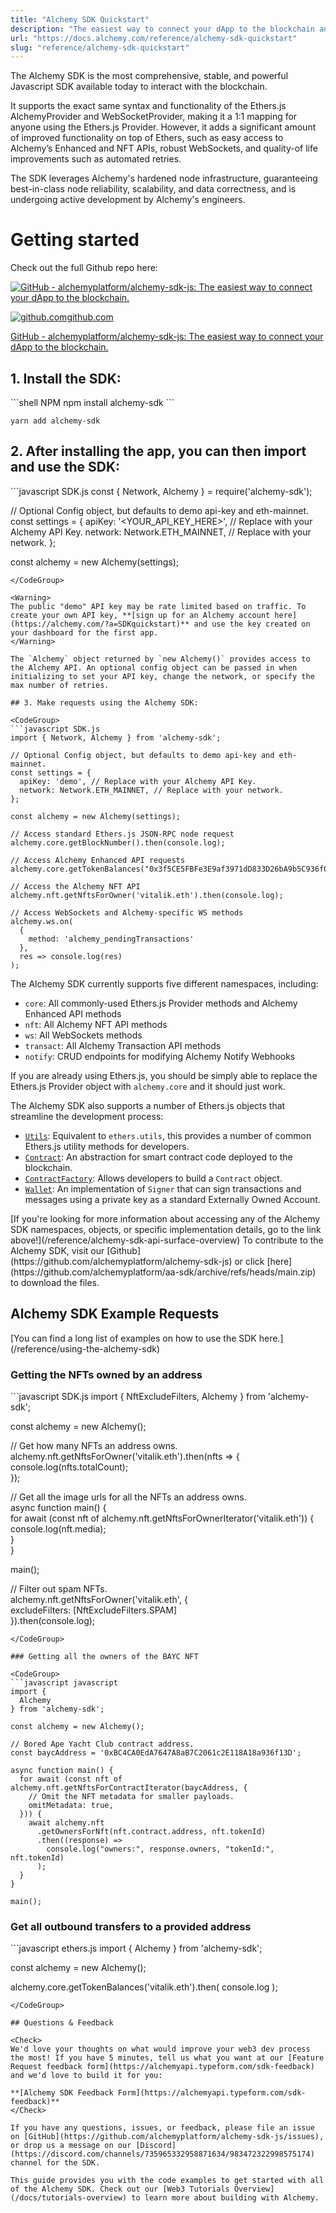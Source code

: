 ```yaml
---
title: "Alchemy SDK Quickstart"
description: "The easiest way to connect your dApp to the blockchain and get the power of Alchemy's infrastructure. Just download, write two lines of code, and go."
url: "https://docs.alchemy.com/reference/alchemy-sdk-quickstart"
slug: "reference/alchemy-sdk-quickstart"
---
```



The Alchemy SDK is the most comprehensive, stable, and powerful Javascript SDK available today to interact with the blockchain.

It supports the exact same syntax and functionality of the Ethers.js AlchemyProvider and WebSocketProvider, making it a 1:1 mapping for anyone using the Ethers.js Provider. However, it adds a significant amount of improved functionality on top of Ethers, such as easy access to Alchemy’s Enhanced and NFT APIs, robust WebSockets, and quality-of life improvements such as automated retries.

The SDK leverages Alchemy's hardened node infrastructure, guaranteeing best-in-class node reliability, scalability, and data correctness, and is undergoing active development by Alchemy's engineers.

# Getting started

Check out the full Github repo here:

[![GitHub - alchemyplatform/alchemy-sdk-js: The easiest way to connect your dApp to the blockchain.](alchemy-sdk-js.png)](https://github.com/alchemyplatform/alchemy-sdk-js)

[![github.com](favicon.ico)github.com](https://github.com/alchemyplatform/alchemy-sdk-js)

[GitHub - alchemyplatform/alchemy-sdk-js: The easiest way to connect your dApp to the blockchain.](https://github.com/alchemyplatform/alchemy-sdk-js)

## 1. Install the SDK:

<CodeGroup>
  ```shell NPM
  npm install alchemy-sdk
  ```

  ```text Yarn
  yarn add alchemy-sdk
  ```
</CodeGroup>

## 2. After installing the app, you can then import and use the SDK:

<CodeGroup>
  ```javascript SDK.js
  const { Network, Alchemy } = require('alchemy-sdk');

  // Optional Config object, but defaults to demo api-key and eth-mainnet.
  const settings = {
    apiKey: '<YOUR_API_KEY_HERE>', // Replace with your Alchemy API Key.
    network: Network.ETH_MAINNET, // Replace with your network.
  };

  const alchemy = new Alchemy(settings);
  ```
</CodeGroup>

<Warning>
  The public "demo" API key may be rate limited based on traffic. To create your own API key, **[sign up for an Alchemy account here](https://alchemy.com/?a=SDKquickstart)** and use the key created on your dashboard for the first app.
</Warning>

The `Alchemy` object returned by `new Alchemy()` provides access to the Alchemy API. An optional config object can be passed in when initializing to set your API key, change the network, or specify the max number of retries.

## 3. Make requests using the Alchemy SDK:

<CodeGroup>
  ```javascript SDK.js
  import { Network, Alchemy } from 'alchemy-sdk';

  // Optional Config object, but defaults to demo api-key and eth-mainnet.
  const settings = {
    apiKey: 'demo', // Replace with your Alchemy API Key.
    network: Network.ETH_MAINNET, // Replace with your network.
  };

  const alchemy = new Alchemy(settings);

  // Access standard Ethers.js JSON-RPC node request
  alchemy.core.getBlockNumber().then(console.log);

  // Access Alchemy Enhanced API requests
  alchemy.core.getTokenBalances("0x3f5CE5FBFe3E9af3971dD833D26bA9b5C936f0bE").then(console.log);

  // Access the Alchemy NFT API
  alchemy.nft.getNftsForOwner('vitalik.eth').then(console.log);

  // Access WebSockets and Alchemy-specific WS methods
  alchemy.ws.on(
    {
      method: 'alchemy_pendingTransactions'
    },
    res => console.log(res)
  );
  ```
</CodeGroup>

The Alchemy SDK currently supports five different namespaces, including:

* `core`: All commonly-used Ethers.js Provider methods and Alchemy Enhanced API methods
* `nft`: All Alchemy NFT API methods
* `ws`: All WebSockets methods
* `transact`: All Alchemy Transaction API methods
* `notify`: CRUD endpoints for modifying Alchemy Notify Webhooks

If you are already using Ethers.js, you should be simply able to replace the Ethers.js Provider object with `alchemy.core` and it should just work.

The Alchemy SDK also supports a number of Ethers.js objects that streamline the development process:

* [`Utils`](https://docs.ethers.io/v5/api/utils/): Equivalent to `ethers.utils`, this provides a number of common Ethers.js utility methods for developers.
* [`Contract`](https://docs.ethers.io/v5/api/contract/contract/): An abstraction for smart contract code deployed to the blockchain.
* [`ContractFactory`](https://docs.ethers.io/v5/api/contract/contract-factory/): Allows developers to build a `Contract` object.
* [`Wallet`](https://docs.ethers.io/v5/api/signer/#Wallet): An implementation of `Signer` that can sign transactions and messages using a private key as a standard Externally Owned Account.

<Info>
  [If you're looking for more information about accessing any of the Alchemy SDK namespaces, objects, or specific implementation details, go to the link above!](/reference/alchemy-sdk-api-surface-overview)
</Info>

<Info>
  To contribute to the Alchemy SDK, visit our [Github](https://github.com/alchemyplatform/alchemy-sdk-js) or click [here](https://github.com/alchemyplatform/aa-sdk/archive/refs/heads/main.zip) to download the files.
</Info>

## Alchemy SDK Example Requests

<Info>
  [You can find a long list of examples on how to use the SDK here.](/reference/using-the-alchemy-sdk)
</Info>

### Getting the NFTs owned by an address

<CodeGroup>
  ```javascript SDK.js
  import {  
    NftExcludeFilters,  
    Alchemy  
  } from 'alchemy-sdk';

  const alchemy = new Alchemy();

  // Get how many NFTs an address owns.  
  alchemy.nft.getNftsForOwner('vitalik.eth').then(nfts => {  
    console.log(nfts.totalCount);  
  });

  // Get all the image urls for all the NFTs an address owns.  
  async function main() {  
    for await (const nft of alchemy.nft.getNftsForOwnerIterator('vitalik.eth')) {  
      console.log(nft.media);  
    }  
  }

  main();

  // Filter out spam NFTs.  
  alchemy.nft.getNftsForOwner('vitalik.eth', {  
    excludeFilters: [NftExcludeFilters.SPAM]  
  }).then(console.log);
  ```
</CodeGroup>

### Getting all the owners of the BAYC NFT

<CodeGroup>
  ```javascript javascript
  import {
    Alchemy
  } from 'alchemy-sdk';

  const alchemy = new Alchemy();

  // Bored Ape Yacht Club contract address.
  const baycAddress = '0xBC4CA0EdA7647A8aB7C2061c2E118A18a936f13D';

  async function main() {
    for await (const nft of alchemy.nft.getNftsForContractIterator(baycAddress, {
      // Omit the NFT metadata for smaller payloads.
      omitMetadata: true,
    })) {
      await alchemy.nft
        .getOwnersForNft(nft.contract.address, nft.tokenId)
        .then((response) =>
          console.log("owners:", response.owners, "tokenId:", nft.tokenId)
        );
    }
  }

  main();
  ```
</CodeGroup>

### Get all outbound transfers to a provided address

<CodeGroup>
  ```javascript ethers.js
  import { Alchemy } from 'alchemy-sdk';

  const alchemy = new Alchemy();

  alchemy.core.getTokenBalances('vitalik.eth').then(
    console.log
  );
  ```
</CodeGroup>

## Questions & Feedback

<Check>
  We'd love your thoughts on what would improve your web3 dev process the most! If you have 5 minutes, tell us what you want at our [Feature Request feedback form](https://alchemyapi.typeform.com/sdk-feedback) and we'd love to build it for you:

  **[Alchemy SDK Feedback Form](https://alchemyapi.typeform.com/sdk-feedback)**
</Check>

If you have any questions, issues, or feedback, please file an issue on [GitHub](https://github.com/alchemyplatform/alchemy-sdk-js/issues), or drop us a message on our [Discord](https://discord.com/channels/735965332958871634/983472322998575174) channel for the SDK.

This guide provides you with the code examples to get started with all of the Alchemy SDK. Check out our [Web3 Tutorials Overview](/docs/tutorials-overview) to learn more about building with Alchemy.
